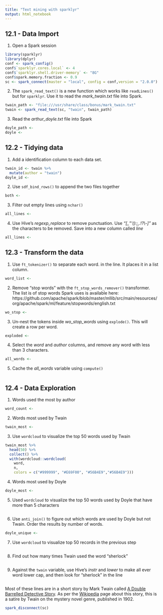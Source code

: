 ```yaml
---
title: "Text mining with sparklyr"
output: html_notebook
---
```


## 12.1 - Data Import

1. Open a Spark session
```r
library(sparklyr)
library(dplyr)
conf <- spark_config()
conf$`sparklyr.cores.local` <- 4
conf$`sparklyr.shell.driver-memory` <- "8G"
conf$spark.memory.fraction <- 0.9
sc <- spark_connect(master = "local", config = conf,version = "2.0.0")
```


2. The `spark_read_text()` is a new function which works like `readLines()` but for `sparklyr`. Use it to read the *mark_twain.txt* file into Spark.
```r
twain_path <- "file:///usr/share/class/bonus/mark_twain.txt"
twain <- spark_read_text(sc, "twain", twain_path) 
```

3. Read the *arthur_doyle.txt* file into Spark
```r
doyle_path <- 
doyle <- 
```


## 12.2 - Tidying data

1. Add a identification column to each data set.

```r
twain_id <- twain %>% 
  mutate(author = "twain")
doyle_id <- 
```

2. Use `sdf_bind_rows()` to append the two files together
```r
both <- 
```

3. Filter out empty lines using `nchar()`

```r
all_lines <- 
```

4. Use Hive's *regexp_replace* to remove punctuation. Use *"[_\"\'():;,.!?\\-]"* as the characters to be removed. Save into a new column called *line*
```r
all_lines <- 
```

## 12.3 - Transform the data

1. Use `ft_tokenizer()` to separate each word. in the line.  It places it in a list column.
```r
word_list <- 
```

2. Remove "stop words" with the `ft_stop_words_remover()` transformer. The list is of stop words Spark uses is available here: https://github.com/apache/spark/blob/master/mllib/src/main/resources/org/apache/spark/ml/feature/stopwords/english.txt

```r
wo_stop <- 
```

3. Un-nest the tokens inside *wo_stop_words* using `explode()`.  This will create a row per word.
```r
exploded <- 
```

4. Select the *word* and *author* columns, and remove any word with less than 3 characters.
```r
all_words <- 
```

5. Cache the *all_words* variable using `compute()`  
```r
```


## 12.4 - Data Exploration

1. Words used the most by author

```r
word_count <- 
```

2. Words most used by Twain

```r
twain_most <- 
```

3. Use `wordcloud` to visualize the top 50 words used by Twain

```r
twain_most %>%
  head(50) %>%
  collect() %>%
  with(wordcloud::wordcloud(
    word, 
    n,
    colors = c("#999999", "#E69F00", "#56B4E9","#56B4E9")))
```

4. Words most used by Doyle

```r
doyle_most <- 
```

5. Used `wordcloud` to visualize the top 50 words used by Doyle that have more than 5 characters

```r
```

6. Use `anti_join()` to figure out which words are used by Doyle but not Twain. Order the results by number of words.

```r
doyle_unique <- 
```

7. Use `wordcloud` to visualize top 50 records in the previous step
```r
```

8. Find out how many times Twain used the word "sherlock"
```r
```

9. Against the `twain` variable, use Hive's *instr* and *lower* to make all ever word lower cap, and then look for "sherlock" in the line
```r
```

Most of these lines are in a short story by Mark Twain called [A Double Barrelled Detective Story](https://www.gutenberg.org/files/3180/3180-h/3180-h.htm#link2H_4_0008). As per the [Wikipedia](https://en.wikipedia.org/wiki/A_Double_Barrelled_Detective_Story) page about this story, this is a satire by Twain on the mystery novel genre, published in 1902.


```r
spark_disconnect(sc)
```